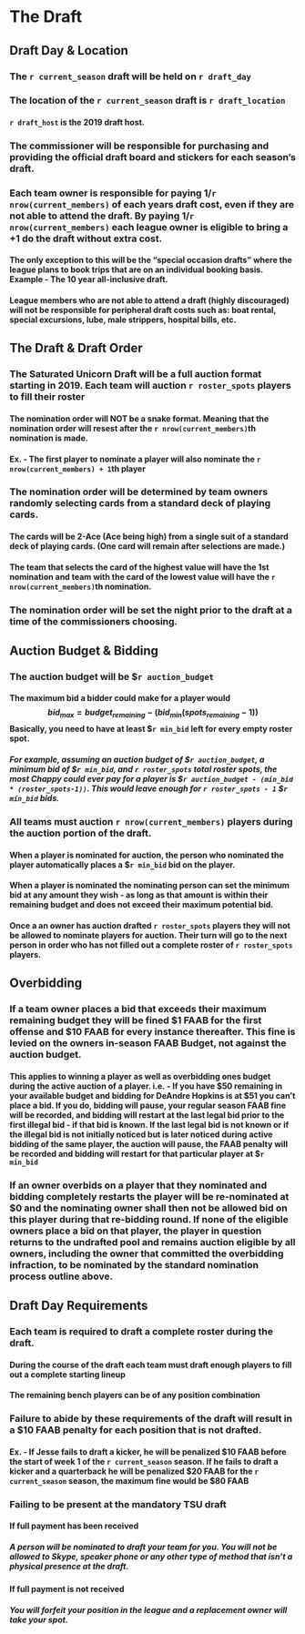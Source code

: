 # The Draft

## Draft Day & Location

### The `r current_season` draft will be held on `r draft_day`

### The location of the `r current_season` draft is `r draft_location`

#### `r draft_host` is the 2019 draft host.

### The commissioner will be responsible for purchasing and providing the official draft board and stickers for each season’s draft.

### Each team owner is responsible for paying 1/`r nrow(current_members)` of each years draft cost, even if they are not able to attend the draft. By paying 1/`r nrow(current_members)` each league owner is eligible to bring a +1 do the draft without extra cost.

#### The only exception to this will be the “special occasion drafts” where the league plans to book trips that are on an individual booking basis. Example - The 10 year all-inclusive draft.

#### League members who are not able to attend a draft (highly discouraged) will not be responsible for peripheral draft costs such as: boat rental, special excursions, lube, male strippers, hospital bills, etc.


## The Draft & Draft Order

### The Saturated Unicorn Draft will be a full auction format starting in 2019. Each team will auction `r roster_spots` players to fill their roster

#### The nomination order will NOT be a snake format. Meaning that the nomination order will resest after the `r nrow(current_members)`th nomination is made.

#### Ex. - The first player to nominate a player will also nominate the `r nrow(current_members) + 1`th player

### The nomination order will be determined by team owners randomly selecting cards from a standard deck of playing cards.

#### The cards will be 2-Ace (Ace being high) from a single suit of a standard deck of playing cards. (One card will remain after selections are made.)

#### The team that selects the card of the highest value will have the 1st nomination and team with the card of the lowest value will have the `r nrow(current_members)`th nomination.

### The nomination order will be set the night prior to the draft at a time of the commissioners choosing.

## Auction Budget & Bidding

### The auction budget will be $`r auction_budget`

#### The maximum bid a bidder could make for a player would $$bid_{max} = budget_{remaining} - (bid_{min}(spots_{remaining} - 1))$$Basically, you need to have at least $`r min_bid` left for every empty roster spot.

##### For example, assuming an auction budget of $`r auction_budget`, a minimum bid of $`r min_bid`, and `r roster_spots` total roster spots, the most Chappy could ever pay for a player is $`r auction_budget - (min_bid * (roster_spots-1))`. This would leave enough for `r roster_spots - 1` $`r min_bid` bids. 

### All teams must auction `r nrow(current_members)` players during the auction portion of the draft.

#### When a player is nominated for auction, the person who nominated the player automatically places a $`r min_bid` bid on the player.

#### When a player is nominated the nominating person can set the minimum bid at any amount they wish - as long as that amount is within their remaining budget and does not exceed their maximum potential bid.

#### Once a an owner has auction drafted `r roster_spots` players they will not be allowed to nominate players for auction. Their turn will go to the next person in order who has not filled out a complete roster of `r roster_spots` players.

## Overbidding

### If a team owner places a bid that exceeds their maximum remaining budget they will be fined $1 FAAB for the first offense and $10 FAAB for every instance thereafter. This fine is levied on the owners in-season FAAB Budget, not against the auction budget.

#### This applies to winning a player as well as overbidding ones budget during the active auction of a player. i.e. - If you have $50 remaining in your available budget and bidding for DeAndre Hopkins is at $51 you can’t place a bid. If you do, bidding will pause, your regular season FAAB fine will be recorded, and bidding will restart at the last legal bid prior to the first illegal bid - if that bid is known. If the last legal bid is not known or if the illegal bid is not initially noticed but is later noticed during active bidding of the same player, the auction will pause, the FAAB penalty will be recorded and bidding will restart for that particular player at $`r min_bid`

### If an owner overbids on a player that they nominated and bidding completely restarts the player will be re-nominated at $0 and the nominating owner shall then not be allowed bid on this player during that re-bidding round. If none of the eligible owners place a bid on that player, the player in question returns to the undrafted pool and remains auction eligible by all owners, including the owner that committed the overbidding infraction, to be nominated by the standard nomination process outline above.


## Draft Day Requirements

### Each team is required to draft a complete roster during the draft.

#### During the course of the draft each team must draft enough players to fill out a complete starting lineup

#### The remaining bench players can be of any position combination

### Failure to abide by these requirements of the draft will result in a $10 FAAB penalty for each position that is not drafted. 

#### Ex. - If Jesse fails to draft a kicker, he will be penalized $10 FAAB before the start of week 1 of the `r current_season` season. If he fails to draft a kicker and a quarterback he will be penalized $20 FAAB for the `r current_season` season, the maximum fine would be $80 FAAB


### Failing to be present at the mandatory TSU draft

#### If full payment has been received
##### A person will be nominated to draft your team for you. You will not be allowed to Skype, speaker phone or any other type of method that isn’t a physical presence at the draft.

#### If full payment is not received
##### You will forfeit your position in the league and a replacement owner will take your spot.
